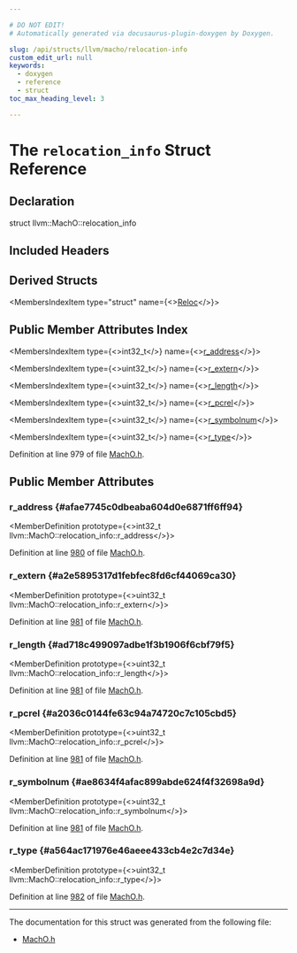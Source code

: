 ```yaml
---

# DO NOT EDIT!
# Automatically generated via docusaurus-plugin-doxygen by Doxygen.

slug: /api/structs/llvm/macho/relocation-info
custom_edit_url: null
keywords:
  - doxygen
  - reference
  - struct
toc_max_heading_level: 3

---
```





# The `relocation_info` Struct Reference

<DoxygenPage pluginConfig={pluginConfig}>



## Declaration

<CodeBlock>struct llvm::MachO::relocation_info</CodeBlock>

## Included Headers

<IncludesList>
<IncludesListItem
  filePath="llvm/BinaryFormat/MachO.h"
  permalink="/docs/api/files/include/include/llvm/include/llvm/binaryformat/macho-h"
  isLocal="true" />
</IncludesList>

## Derived Structs

<MembersIndex>

<MembersIndexItem
  type="struct"
  name={<><a href="/docs/api/structs/llvm/orc/machobuilder/reloc">Reloc</a></>}>
</MembersIndexItem>

</MembersIndex>

## Public Member Attributes Index

<MembersIndex>

<MembersIndexItem
  type={<>int32&#95;t</>}
  name={<><a href="#afae7745c0dbeaba604d0e6871ff6ff94">r&#95;address</a></>}>
</MembersIndexItem>

<MembersIndexItem
  type={<>uint32&#95;t</>}
  name={<><a href="#a2e5895317d1febfec8fd6cf44069ca30">r&#95;extern</a></>}>
</MembersIndexItem>

<MembersIndexItem
  type={<>uint32&#95;t</>}
  name={<><a href="#ad718c499097adbe1f3b1906f6cbf79f5">r&#95;length</a></>}>
</MembersIndexItem>

<MembersIndexItem
  type={<>uint32&#95;t</>}
  name={<><a href="#a2036c0144fe63c94a74720c7c105cbd5">r&#95;pcrel</a></>}>
</MembersIndexItem>

<MembersIndexItem
  type={<>uint32&#95;t</>}
  name={<><a href="#ae8634f4afac899abde624f4f32698a9d">r&#95;symbolnum</a></>}>
</MembersIndexItem>

<MembersIndexItem
  type={<>uint32&#95;t</>}
  name={<><a href="#a564ac171976e46aeee433cb4e2c7d34e">r&#95;type</a></>}>
</MembersIndexItem>

</MembersIndex>


Definition at line 979 of file <a href="/docs/api/files/include/include/llvm/include/llvm/binaryformat/macho-h">MachO.h</a>.

<SectionDefinition>

## Public Member Attributes

### r&#95;address {#afae7745c0dbeaba604d0e6871ff6ff94}

<MemberDefinition
  prototype={<>int32&#95;t llvm::MachO::relocation&#95;info::r&#95;address</>}>

Definition at line <a href="/docs/api/files/include/include/llvm/include/llvm/binaryformat/macho-h/#l00980">980</a> of file <a href="/docs/api/files/include/include/llvm/include/llvm/binaryformat/macho-h">MachO.h</a>.
</MemberDefinition>

### r&#95;extern {#a2e5895317d1febfec8fd6cf44069ca30}

<MemberDefinition
  prototype={<>uint32&#95;t llvm::MachO::relocation&#95;info::r&#95;extern</>}>

Definition at line <a href="/docs/api/files/include/include/llvm/include/llvm/binaryformat/macho-h/#l00981">981</a> of file <a href="/docs/api/files/include/include/llvm/include/llvm/binaryformat/macho-h">MachO.h</a>.
</MemberDefinition>

### r&#95;length {#ad718c499097adbe1f3b1906f6cbf79f5}

<MemberDefinition
  prototype={<>uint32&#95;t llvm::MachO::relocation&#95;info::r&#95;length</>}>

Definition at line <a href="/docs/api/files/include/include/llvm/include/llvm/binaryformat/macho-h/#l00981">981</a> of file <a href="/docs/api/files/include/include/llvm/include/llvm/binaryformat/macho-h">MachO.h</a>.
</MemberDefinition>

### r&#95;pcrel {#a2036c0144fe63c94a74720c7c105cbd5}

<MemberDefinition
  prototype={<>uint32&#95;t llvm::MachO::relocation&#95;info::r&#95;pcrel</>}>

Definition at line <a href="/docs/api/files/include/include/llvm/include/llvm/binaryformat/macho-h/#l00981">981</a> of file <a href="/docs/api/files/include/include/llvm/include/llvm/binaryformat/macho-h">MachO.h</a>.
</MemberDefinition>

### r&#95;symbolnum {#ae8634f4afac899abde624f4f32698a9d}

<MemberDefinition
  prototype={<>uint32&#95;t llvm::MachO::relocation&#95;info::r&#95;symbolnum</>}>

Definition at line <a href="/docs/api/files/include/include/llvm/include/llvm/binaryformat/macho-h/#l00981">981</a> of file <a href="/docs/api/files/include/include/llvm/include/llvm/binaryformat/macho-h">MachO.h</a>.
</MemberDefinition>

### r&#95;type {#a564ac171976e46aeee433cb4e2c7d34e}

<MemberDefinition
  prototype={<>uint32&#95;t llvm::MachO::relocation&#95;info::r&#95;type</>}>

Definition at line <a href="/docs/api/files/include/include/llvm/include/llvm/binaryformat/macho-h/#l00982">982</a> of file <a href="/docs/api/files/include/include/llvm/include/llvm/binaryformat/macho-h">MachO.h</a>.
</MemberDefinition>

</SectionDefinition>

<hr/>

The documentation for this struct was generated from the following file:

<ul>
<li><a href="/docs/api/files/include/include/llvm/include/llvm/binaryformat/macho-h">MachO.h</a></li>
</ul>

</DoxygenPage>
